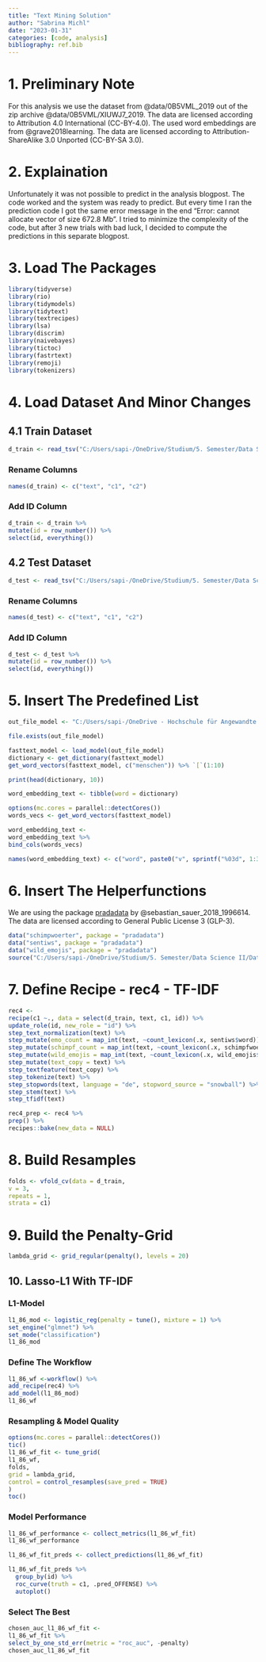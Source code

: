 ```yaml
---
title: "Text Mining Solution"
author: "Sabrina Michl"
date: "2023-01-31"
categories: [code, analysis]
bibliography: ref.bib
---
```


# 1. Preliminary Note

For this analysis we use the dataset from @data/0B5VML_2019 out of the zip archive @data/0B5VML/XIUWJ7_2019. The data are licensed according to Attribution 4.0 International (CC-BY-4.0). The used word embeddings are from @grave2018learning. The data are licensed according to Attribution-ShareAlike 3.0 Unported (CC-BY-SA 3.0).

# 2. Explaination
Unfortunately it was not possible to predict in the analysis blogpost.
The code worked and the system was ready to predict.
But every time I ran the prediction code I got the same error message in the end "Error: cannot allocate vector of size 672.8 Mb".
I tried to minimize the complexity of the code, but after 3 new trials with bad luck, I decided to compute the predictions in this separate blogpost.

# 3. Load The Packages

```r
library(tidyverse)
library(rio)
library(tidymodels)
library(tidytext)
library(textrecipes)
library(lsa)
library(discrim)
library(naivebayes)
library(tictoc)
library(fastrtext)
library(remoji)
library(tokenizers)
```

# 4. Load Dataset And Minor Changes

## 4.1 Train Dataset

```r
d_train <- read_tsv("C:/Users/sapi-/OneDrive/Studium/5. Semester/Data Science II/Data_Science_Blog/daten/germeval2018.training.txt", col_names = FALSE)
```

### Rename Columns

```r
names(d_train) <- c("text", "c1", "c2")
```

### Add ID Column

```r
d_train <- d_train %>%
mutate(id = row_number()) %>%
select(id, everything())
```

## 4.2 Test Dataset

```r
d_test <- read_tsv("C:/Users/sapi-/OneDrive/Studium/5. Semester/Data Science II/Data_Science_Blog/daten/germeval2018.test.txt", col_names = FALSE)
```

### Rename Columns

```r
names(d_test) <- c("text", "c1", "c2")
```

### Add ID Column

```r
d_test <- d_test %>%
mutate(id = row_number()) %>%
select(id, everything())
```

# 5. Insert The Predefined List

```r
out_file_model <- "C:/Users/sapi-/OneDrive - Hochschule für Angewandte Wissenschaften Ansbach/Desktop/AWM/angewandte Wirtschats- und Medienpsychologie/5. Semester/Word_Embedding/de.300.bin"
```

```r
file.exists(out_file_model)
```

```r
fasttext_model <- load_model(out_file_model)
dictionary <- get_dictionary(fasttext_model)
get_word_vectors(fasttext_model, c("menschen")) %>% `[`(1:10)
```

```r
print(head(dictionary, 10))
```

```r
word_embedding_text <- tibble(word = dictionary)
```

```r
options(mc.cores = parallel::detectCores())
words_vecs <- get_word_vectors(fasttext_model)
```

```r
word_embedding_text <-
word_embedding_text %>%
bind_cols(words_vecs)
```

```r
names(word_embedding_text) <- c("word", paste0("v", sprintf("%03d", 1:301)))
```

# 6. Insert The Helperfunctions

We are using the package [pradadata](https://github.com/sebastiansauer/pradadata) by @sebastian_sauer_2018_1996614. The data are licensed according to General Public License 3 (GLP-3).

```r
data("schimpwoerter", package = "pradadata")
data("sentiws", package = "pradadata")
data("wild_emojis", package = "pradadata")
source("C:/Users/sapi-/OneDrive/Studium/5. Semester/Data Science II/Data_Science_Blog/helper/helper_funs.R")
```

# 7. Define Recipe - rec4 - TF-IDF
```r
rec4 <-
recipe(c1 ~., data = select(d_train, text, c1, id)) %>%
update_role(id, new_role = "id") %>% 
step_text_normalization(text) %>%
step_mutate(emo_count = map_int(text, ~count_lexicon(.x, sentiws$word))) %>%
step_mutate(schimpf_count = map_int(text, ~count_lexicon(.x, schimpfwoerter$word))) %>%
step_mutate(wild_emojis = map_int(text, ~count_lexicon(.x, wild_emojis$emoji))) %>%
step_mutate(text_copy = text) %>%
step_textfeature(text_copy) %>%
step_tokenize(text) %>%
step_stopwords(text, language = "de", stopword_source = "snowball") %>%
step_stem(text) %>%
step_tfidf(text)
```

```r
rec4_prep <- rec4 %>%
prep() %>%
recipes::bake(new_data = NULL)
```

# 8. Build Resamples

```r
folds <- vfold_cv(data = d_train,
v = 3,
repeats = 1,
strata = c1)
```

# 9. Build the Penalty-Grid

```r
lambda_grid <- grid_regular(penalty(), levels = 20)
```

## 10. Lasso-L1 With TF-IDF

### L1-Model

```r
l1_86_mod <- logistic_reg(penalty = tune(), mixture = 1) %>%
set_engine("glmnet") %>%
set_mode("classification")
l1_86_mod
```

### Define The Workflow

```r
l1_86_wf <-workflow() %>%
add_recipe(rec4) %>%
add_model(l1_86_mod)
l1_86_wf
```

### Resampling & Model Quality

```r
options(mc.cores = parallel::detectCores())
tic()
l1_86_wf_fit <- tune_grid(
l1_86_wf,
folds,
grid = lambda_grid,
control = control_resamples(save_pred = TRUE)
)
toc()
```

### Model Performance

```r
l1_86_wf_performance <- collect_metrics(l1_86_wf_fit)
l1_86_wf_performance
```

```r
l1_86_wf_fit_preds <- collect_predictions(l1_86_wf_fit)
```

```r
l1_86_wf_fit_preds %>% 
  group_by(id) %>% 
  roc_curve(truth = c1, .pred_OFFENSE) %>% 
  autoplot()
```

### Select The Best

```r
chosen_auc_l1_86_wf_fit <-
l1_86_wf_fit %>%
select_by_one_std_err(metric = "roc_auc", -penalty)
chosen_auc_l1_86_wf_fit
```




